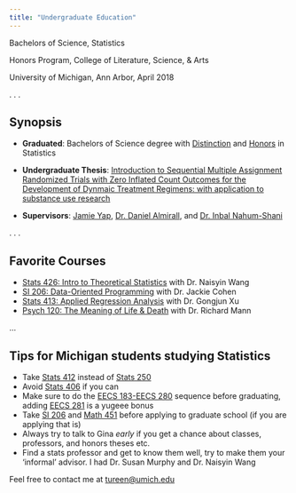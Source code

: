 ```yaml
---
title: "Undergraduate Education"
---
```




Bachelors of Science, Statistics

Honors Program, College of Literature, Science, & Arts

University of Michigan, Ann Arbor, April 2018

. . .

## Synopsis

- **Graduated**: Bachelors of Science degree with [Distinction]() and [Honors]()  in Statistics

- **Undergraduate Thesis**: [Introduction to Sequential Multiple Assignment Randomized Trials with Zero Inflated Count Outcomes for the Development of Dynmaic Treatment Regimens: with application to substance use research]()

- **Supervisors**: [Jamie Yap](), [Dr. Daniel Almirall](), and [Dr. Inbal Nahum-Shani]()

. . .

## Favorite Courses

- [Stats 426: Intro to Theoretical Statistics]() with Dr. Naisyin Wang
- [SI 206: Data-Oriented Programming]() with Dr. Jackie Cohen
- [Stats 413: Applied Regression Analysis]() with Dr. Gongjun Xu
- [Psych 120: The Meaning of Life & Death]() with Dr. Richard Mann

...

## Tips for Michigan students studying Statistics

- Take [Stats 412]() instead of [Stats 250]()
- Avoid [Stats 406]() if you can
- Make sure to do the [EECS 183-EECS 280]() sequence before graduating, adding [EECS 281]() is a yugeee bonus
- Take [SI 206]() and [Math 451]() before applying to graduate school (if you are applying that is)
- Always try to talk to Gina *early* if you get a chance about classes, professors, and honors theses etc.
- Find a stats professor and get to know them well, try to make them your 'informal' advisor. I had Dr. Susan Murphy and Dr. Naisyin Wang



Feel free to contact me at [tureen@umich.edu]()










